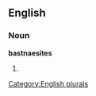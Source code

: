 
==English==

===Noun===
'''bastnaesites'''

# {{plural of|[[bastnaesite]]}}

[[Category:English plurals]]